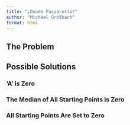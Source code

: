 ```yaml
---
title: "¿Donde Passarotto?"
author: "Michael Großbach"
format: html
---
```


## The Problem

## Possible Solutions

### 'A' is Zero

### The Median of All Starting Points is Zero

### All Starting Points Are Set to Zero
